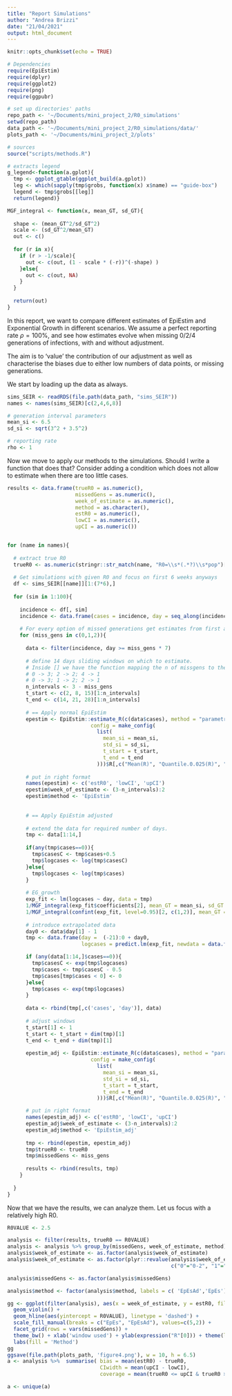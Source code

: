 ```yaml
---
title: "Report Simulations"
author: "Andrea Brizzi"
date: "21/04/2021"
output: html_document
---
```


```r
knitr::opts_chunk$set(echo = TRUE)

# Dependencies
require(EpiEstim)
require(dplyr)
require(ggplot2)
require(png)
require(ggpubr)

# set up directories' paths
repo_path <- '~/Documents/mini_project_2/R0_simulations'
setwd(repo_path)
data_path <- '~/Documents/mini_project_2/R0_simulations/data/'
plots_path <- '~/Documents/mini_project_2/plots'

# sources 
source("scripts/methods.R")

# extracts legend
g_legend<-function(a.gplot){
  tmp <- ggplot_gtable(ggplot_build(a.gplot))
  leg <- which(sapply(tmp$grobs, function(x) x$name) == "guide-box")
  legend <- tmp$grobs[[leg]]
  return(legend)}

MGF_integral <- function(x, mean_GT, sd_GT){
  
  shape <- (mean_GT^2/sd_GT^2)
  scale <- (sd_GT^2/mean_GT)
  out <- c()
  
  for (r in x){
    if (r > -1/scale){
      out <- c(out, (1 - scale * (-r))^(-shape) )
    }else{
      out <- c(out, NA)
    }
  }
  
  return(out)
}
```


In this report, we want to compare different estimates of EpiEstim and Exponential Growth in different scenarios.
We assume a perfect reporting rate $\rho = 100 \%$, and see how estimates evolve when missing 0/2/4 generations of infections, with and without adjustment.

The aim is to 'value' the contribution of our adjustment as well as characterise the biases due to either low numbers of data points, or missing generations.

We start by loading up the data as always.

```r
sims_SEIR <- readRDS(file.path(data_path, "sims_SEIR"))
names <- names(sims_SEIR)[c(2,4,6,8)]

# generation interval parameters
mean_si <- 6.5
sd_si <- sqrt(3^2 + 3.5^2)

# reporting rate
rho <- 1
```

Now we move to apply our methods to the simulations.
Should I write a function that does that?
Consider adding a condition which does not allow to estimate when there are too little cases.

```r

results <- data.frame(trueR0 = as.numeric(),
                      missedGens = as.numeric(),
                      week_of_estimate = as.numeric(),
                      method = as.character(),
                      estR0 = as.numeric(),
                      lowCI = as.numeric(),
                      upCI = as.numeric())


for (name in names){
  
  # extract true R0
  trueR0 <- as.numeric(stringr::str_match(name, "R0=\\s*(.*?)\\s*pop")[2])
    
  # Get simulations with given R0 and focus on first 6 weeks anyways 
  df <- sims_SEIR[[name]][1:(7*6),]
  
  for (sim in 1:100){
    
    incidence <- df[, sim]
    incidence <- data.frame(cases = incidence, day = seq_along(incidence))
    
    # For every option of missed generations get estimates from first available data to the end
    for (miss_gens in c(0,1,2)){
      
      data <- filter(incidence, day >= miss_gens * 7)
      
      # define 14 days sliding windows on which to estimate.
      # Inside [] we have the function mapping the n of missgens to the number of possible intervals
      # 0 -> 3; 2 -> 2; 4 -> 1
      # 0 -> 3; 1 -> 2; 2 -> 1
      n_intervals <- 3 - miss_gens
      t_start <- c(2, 8, 15)[1:n_intervals] 
      t_end <- c(14, 21, 28)[1:n_intervals] 
      
      # == Apply normal EpiEstim
      epestim <- EpiEstim::estimate_R(c(data$cases), method = "parametric_si",
                           config = make_config(
                             list(
                               mean_si = mean_si,
                               std_si = sd_si,
                               t_start = t_start,
                               t_end = t_end
                             )))$R[,c("Mean(R)", "Quantile.0.025(R)", "Quantile.0.975(R)")]
      
      # put in right format
      names(epestim) <- c('estR0', 'lowCI', 'upCI')
      epestim$week_of_estimate <- (3-n_intervals):2
      epestim$method <- 'EpiEstim'
      
      
      # == Apply EpiEstim adjusted
      
      # extend the data for required number of days.
      tmp <- data[1:14,]
      
      if(any(tmp$cases==0)){
        tmp$casesC <- tmp$cases+0.5
        tmp$logcases <- log(tmp$casesC)
      }else{
        tmp$logcases <- log(tmp$cases)
      }
      
      # EG_growth
      exp_fit <- lm(logcases ~ day, data = tmp)
      1/MGF_integral(exp_fit$coefficients[2], mean_GT = mean_si, sd_GT = sd_si)
      1/MGF_integral(confint(exp_fit, level=0.95)[2, c(1,2)], mean_GT = mean_si, sd_GT = sd_si)
      
      # introduce extrapolated data
      day0 <- data$day[1] - 1
      tmp <- data.frame(day =  (-21):0 + day0,
                        logcases = predict.lm(exp_fit, newdata = data.frame(day = (-21):0  + day0 )))

      if (any(data[1:14,]$cases==0)){
        tmp$casesC <- exp(tmp$logcases)
        tmp$cases <- tmp$casesC - 0.5
        tmp$cases[tmp$cases < 0] <- 0
      }else{
        tmp$cases <- exp(tmp$logcases)
      }
    
      data <- rbind(tmp[,c('cases', 'day')], data)
      
      # adjust windows 
      t_start[1] <- 1
      t_start <- t_start + dim(tmp)[1]
      t_end <- t_end + dim(tmp)[1]
      
      epestim_adj <- EpiEstim::estimate_R(c(data$cases), method = "parametric_si",
                           config = make_config(
                             list(
                               mean_si = mean_si,
                               std_si = sd_si,
                               t_start = t_start,
                               t_end = t_end
                             )))$R[,c("Mean(R)", "Quantile.0.025(R)", "Quantile.0.975(R)")]

      # put in right format
      names(epestim_adj) <- c('estR0', 'lowCI', 'upCI')
      epestim_adj$week_of_estimate <- (3-n_intervals):2
      epestim_adj$method <- 'EpiEstim_adj'
      
      tmp <- rbind(epestim, epestim_adj)
      tmp$trueR0 <- trueR0
      tmp$missedGens <- miss_gens
      
      results <- rbind(results, tmp)
    }
    
  }
} 
```

Now that we have the results, we can analyze them. Let us focus with a relatively high R0.

```r
R0VALUE <- 2.5

analysis <- filter(results, trueR0 == R0VALUE)
analysis <- analysis %>% group_by(missedGens, week_of_estimate, method)
analysis$week_of_estimate <- as.factor(analysis$week_of_estimate)
analysis$week_of_estimate <- as.factor(plyr::revalue(analysis$week_of_estimate,
                                                     c("0"="0-2", "1"="1-3", "2"="2-4")))

analysis$missedGens <- as.factor(analysis$missedGens)

analysis$method <- factor(analysis$method, labels = c( 'EpEsAd','EpEs'),levels=c('EpiEstim_adj', 'EpiEstim'))

gg <- ggplot(filter(analysis), aes(x = week_of_estimate, y = estR0, fill = method))  +
  geom_violin() + 
  geom_hline(aes(yintercept = R0VALUE), linetype = 'dashed') + 
  scale_fill_manual(breaks = c("EpEs", "EpEsAd"), values=c(5,2)) + 
  facet_grid(rows = vars(missedGens)) + 
  theme_bw() + xlab('window used') + ylab(expression("R"[0])) + theme(legend.position = 'bottom') + 
  labs(fill = 'Method')
gg
ggsave(file.path(plots_path, 'figure4.png'), w = 10, h = 6.5)
a <- analysis %>%  summarise( bias = mean(estR0) - trueR0,
                              CIwidth = mean(upCI - lowCI),
                              coverage = mean(trueR0 <= upCI & trueR0 >= lowCI))

a <- unique(a)


```



